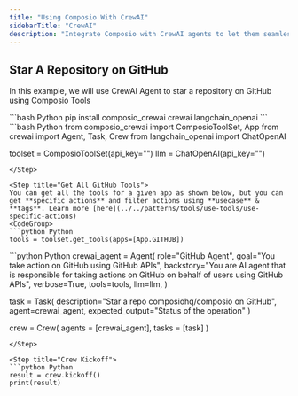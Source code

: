 ```yaml
---
title: "Using Composio With CrewAI"
sidebarTitle: "CrewAI"
description: "Integrate Composio with CrewAI agents to let them seamlessly interact with external apps"
---
```


## Star A Repository on GitHub
In this example, we will use CrewAI Agent to star a repository on GitHub using Composio Tools

<Steps>
<Step title="Install Packages">
```bash Python
pip install composio_crewai crewai langchain_openai
```
</Step>
<Step title="Import Libraries & Initialize ComposioToolSet & LLM">
```bash Python
from composio_crewai import ComposioToolSet, App
from crewai import Agent, Task, Crew
from langchain_openai import ChatOpenAI

toolset = ComposioToolSet(api_key="<your-composio-api-key>")
llm = ChatOpenAI(api_key="<your-openai-api-key>")
```
</Step>

<Step title="Get All GitHub Tools">
You can get all the tools for a given app as shown below, but you can get **specific actions** and filter actions using **usecase** & **tags**. Learn more [here](../../patterns/tools/use-tools/use-specific-actions)
<CodeGroup>
```python Python
tools = toolset.get_tools(apps=[App.GITHUB])
```
</CodeGroup>

</Step>
<Step title="Define the Agent, Task & Crew">
```python Python
crewai_agent = Agent(
    role="GitHub Agent",
    goal="You take action on GitHub using GitHub APIs",
    backstory="You are AI agent that is responsible for taking actions on GitHub on behalf of users using GitHub APIs",
    verbose=True,
    tools=tools,
    llm=llm,
)

task = Task(
    description="Star a repo composiohq/composio on GitHub",
    agent=crewai_agent,
    expected_output="Status of the operation"
)

crew = Crew(
    agents = [crewai_agent],
    tasks = [task]
)
```
</Step>

<Step title="Crew Kickoff">
```python Python
result = crew.kickoff()
print(result)
```
</Step>
</Steps>